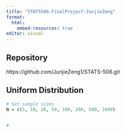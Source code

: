 ```yaml
---
title: "STATS506-FinalProject-JunjieZeng"
format: 
  html:
    embed-resources: true
editor: visual
---
```


## Repository

https://github.com/JunjieZeng1/STATS-506.git

## Uniform Distribution

```r
# Set sample sizes
N = c(5, 10, 20, 50, 100, 200, 500, 1000)


# 
```
